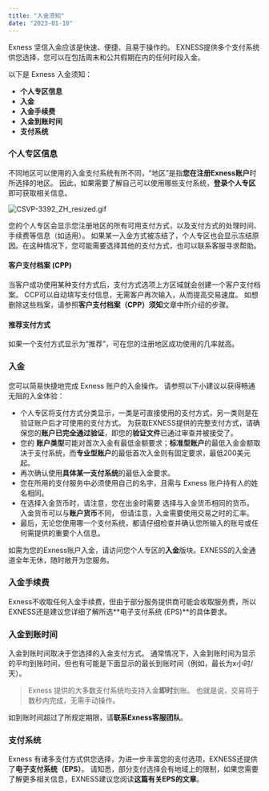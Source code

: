 ```yaml
---
title: "入金须知"
date: "2023-01-10"
---
```


<Ads></Ads> 

Exness 坚信入金应该是快速、便捷、且易于操作的。 EXNESS提供多个支付系统供您选择，您可以在包括周末和公共假期在内的任何时段入金。

以下是 Exness 入金须知：

- **个人专区信息**
- **入金**
- **入金手续费**
- **入金到账时间**
- **支付系统**

### 个人专区信息

不同地区可以使用的入金支付系统有所不同，“地区”是指**您在注册Exness账户**时所选择的地区。 因此，如果需要了解自己可以使用哪些支付系统，**登录个人专区**即可获取相关信息。

![CSVP-3392_ZH_resized.gif](https://testingcf.jsdelivr.net/gh/jarlin8/OSS@main/exhelp/CSVP-3392_ZH_resized.gif)

您的个人专区会显示您注册地区的所有可用支付方式，以及支付方式的处理时间、手续费等信息（如适用）。 如果某一入金方式被冻结了，个人专区也会显示冻结原因。在这种情况下，您可能需要选择其他的支付方式，也可以联系客服寻求帮助。

#### **客户支付档案 (CPP)**

当客户成功使用某种支付方式后，支付方式选项上方区域就会创建一个客户支付档案。 CCP可以自动填写支付信息，无需客户再次输入，从而提高交易速度。 如想删除这些档案，请参照**客户支付档案（CPP）须知**文章中所介绍的步骤。

#### **推荐支付方式**

如果一个支付方式显示为“推荐”，可在您的注册地区成功使用的几率就高。

### 入金

您可以简易快捷地完成 Exness 账户的入金操作。 请参照以下小建议以获得畅通无阻的入金体验：

- 个人专区将支付方式分类显示，一类是可直接使用的支付方式，另一类则是在验证账户后才可使用的支付方式。 为获取EXNESS提供的完整支付方式，请确保您的**账户已完全通过验证**，即您的**验证文件**已通过审查并被接受了。
- 您的 **账户类型**可能对首次入金有最低金额要求；**标准型账户**的最低入金金额取决于支付系统，而**专业型账户**的最低首次入金则有固定要求，最低200美元起。
- 再次确认使用**具体某一支付系统**的最低入金要求。
- 您在所用的支付服务中必须使用自己的名字，且需与 Exness 账户持有人的姓名相同。
- 在选择入金货币时，请注意，您在出金时需要 选择与入金货币相同的货币。 入金货币可以与**账户货币**不同， 但请注意，入金需要使用交易之时的汇率。
- 最后，无论您使用哪一个支付系统，都请仔细检查并确认您所输入的账号或任何需提供的重要个人信息。

如需为您的Exness账户入金，请访问您个人专区的**入金**版块。EXNESS的入金通道全年无休，随时敞开为您服务。

### 入金手续费

Exness不收取任何入金手续费，但由于部分服务提供商可能会收取服务费，所以EXNESS还是建议您详细了解所选**电子支付系统 (EPS)**的具体要求。

### 入金到账时间

入金到账时间取决于您选择的入金支付方式。 通常情况下，入金到账时间为显示的平均到账时间，但也有可能是下面显示的最长到账时间（例如，最长为x小时/天）。

> Exness 提供的大多数支付系统均支持入金**即时**到账。 也就是说，交易将于数秒内完成，无需手动操作。

如到账时间超过了所规定期限，请**联系Exness客服团队**。

### 支付系统

Exness 有诸多支付方式供您选择，为进一步丰富您的支付选项，EXNESS还提供了**电子支付系统（EPS）**。 请知悉，部分支付选择会有地域上的限制，如果您需要了解更多相关信息，EXNESS建议您阅读**这篇有关EPS的文章**。
